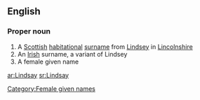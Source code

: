 ==English==

===Proper noun===
{{en-proper noun}}

# A [[Scottish]] [[habitational]] [[surname]] from [[Lindsey]] in [[Lincolnshire]]
# An [[Irish]] surname, a variant of Lindsey
# A female given name

[[Category:Female given names]]

[[ar:Lindsay]]
[[sr:Lindsay]]